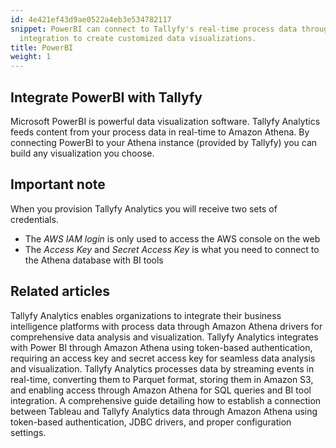 ```yaml
---
id: 4e421ef43d9ae0522a4eb3e534782117
snippet: PowerBI can connect to Tallyfy's real-time process data through Amazon Athena
  integration to create customized data visualizations.
title: PowerBI
weight: 1
---
```


## Integrate PowerBI with Tallyfy

Microsoft PowerBI is powerful data visualization software. Tallyfy Analytics feeds content from your process data in real-time to Amazon Athena.
By connecting PowerBI to your Athena instance (provided by Tallyfy) you can build any visualization you choose.

## Important note

When you provision Tallyfy Analytics you will receive two sets of credentials.

* The _AWS IAM login_ is only used to access the AWS console on the web
* The _Access Key_ and _Secret Access Key_ is what you need to connect to the Athena database with BI tools


<PageTree />


## Related articles
<CardGrid>
<LinkTitleCard header="<b>Integrations > Tallyfy Analytics</b>" href="/products/pro/integrations/analytics/" > Tallyfy Analytics enables organizations to integrate their business intelligence platforms with process data through Amazon Athena drivers for comprehensive data analysis and visualization. </LinkTitleCard>
<LinkTitleCard header="<b>Powerbi > Connect PowerBI</b>" href="/products/pro/integrations/analytics/powerbi/how-to-analyze-tallyfy-workflows-with-power-bi/" > Tallyfy Analytics integrates with Power BI through Amazon Athena using token-based authentication, requiring an access key and secret access key for seamless data analysis and visualization. </LinkTitleCard>
<LinkTitleCard header="<b>Analytics > How Tallyfy Analytics works</b>" href="/products/pro/integrations/analytics/how-does-tallyfy-analytics-process-my-data/" > Tallyfy Analytics processes data by streaming events in real-time, converting them to Parquet format, storing them in Amazon S3, and enabling access through Amazon Athena for SQL queries and BI tool integration. </LinkTitleCard>
<LinkTitleCard header="<b>Tableau > Connect Tableau to Tallyfy</b>" href="/products/pro/integrations/analytics/tableau/how-can-i-connect-tableau-to-my-tallyfy-data/" > A comprehensive guide detailing how to establish a connection between Tableau and Tallyfy Analytics data through Amazon Athena using token-based authentication, JDBC drivers, and proper configuration settings. </LinkTitleCard>
</CardGrid>